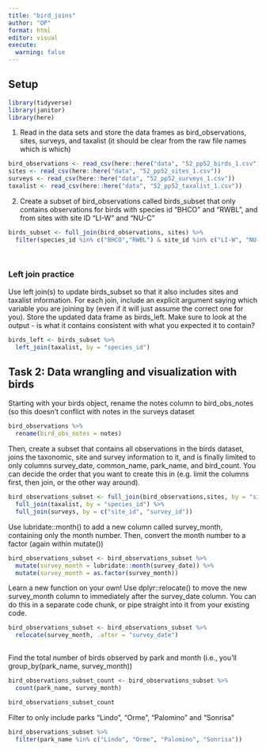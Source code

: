 ```yaml
---
title: "bird_joins"
author: "OP"
format: html
editor: visual
execute: 
  warning: false
---
```


## Setup
```r
library(tidyverse)
library(janitor)
library(here)
```

1. Read in the data sets and store the data frames as bird_observations, sites, surveys, and taxalist (it should be clear from the raw file names which is which)

```r
bird_observations <- read_csv(here::here("data", "52_pp52_birds_1.csv"))
sites <- read_csv(here::here("data", "52_pp52_sites_1.csv"))
surveys <- read_csv(here::here("data", "52_pp52_surveys_1.csv"))
taxalist <- read_csv(here::here("data", "52_pp52_taxalist_1.csv"))
```
2. Create a subset of bird_observations called birds_subset that only contains observations for birds with species id “BHCO” and “RWBL”, and from sites with site ID “LI-W” and “NU-C”

```r
birds_subset <- full_join(bird_observations, sites) %>% 
  filter(species_id %in% c("BHCO","RWBL") & site_id %in% c("LI-W", "NU-C"))

  
```

### Left join practice
Use left join(s) to update birds_subset so that it also includes sites and taxalist information. For each join, include an explicit argument saying which variable you are joining by (even if it will just assume the correct one for you). Store the updated data frame as birds_left. Make sure to look at the output - is what it contains consistent with what you expected it to contain?

```r
birds_left <- birds_subset %>% 
  left_join(taxalist, by = "species_id")
```


## Task 2: Data wrangling and visualization with birds

Starting with your birds object, rename the notes column to bird_obs_notes (so this doesn’t conflict with notes in the surveys dataset
```r
bird_observations %>%  
  rename(bird_obs_notes = notes)
```


Then, create a subset that contains all observations in the birds dataset, joins the taxonomic, site and survey information to it, and is finally limited to only columns survey_date, common_name, park_name, and bird_count. You can decide the order that you want to create this in (e.g. limit the columns first, then join, or the other way around).

```r
bird_observations_subset <- full_join(bird_observations,sites, by = "site_id") %>% 
  full_join(taxalist, by = "species_id") %>% 
  full_join(surveys, by = c("site_id", "survey_id"))
```

Use lubridate::month() to add a new column called survey_month, containing only the month number. Then, convert the month number to a factor (again within mutate())
```r
bird_observations_subset <- bird_observations_subset %>% 
  mutate(survey_month = lubridate::month(survey_date)) %>% 
  mutate(survey_month = as.factor(survey_month))
```


Learn a new function on your own! Use dplyr::relocate() to move the new survey_month column to immediately after the survey_date column. You can do this in a separate code chunk, or pipe straight into it from your existing code.

```r
bird_observations_subset <- bird_observations_subset %>% 
  relocate(survey_month, .after = "survey_date")
  

```


Find the total number of birds observed by park and month (i.e., you’ll group_by(park_name, survey_month))
```r
bird_observations_subset_count <- bird_observations_subset %>% 
  count(park_name, survey_month)

bird_observations_subset_count
```

Filter to only include parks “Lindo”, “Orme”, “Palomino” and “Sonrisa”
```r
bird_observations_subset %>% 
  filter(park_name %in% c("Lindo", "Orme", "Palomino", "Sonrisa"))
```

